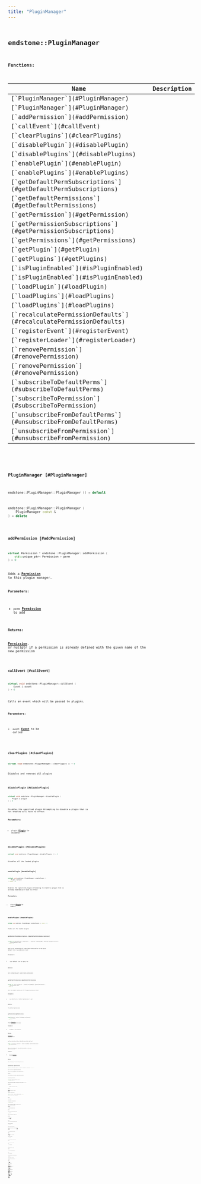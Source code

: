 ```yaml
---
title: "PluginManager"
---
```


## <code className="doc-symbol doc-symbol-class"/> endstone::PluginManager

















**Functions:**

<table>
<thead>
   <tr>
      <th>Name</th>
      <th>Description</th>
   </tr>
</thead>
<tbody>
<tr key="classendstone_1_1_plugin_manager_1a281ccb3de8a92c07a4e29f7ad2156424">
    <td>[`PluginManager`](#PluginManager)</td>
    <td></td>
</tr>
<tr key="classendstone_1_1_plugin_manager_1a9abdd544558986b3037204b669bd3753">
    <td>[`PluginManager`](#PluginManager)</td>
    <td></td>
</tr>
<tr key="classendstone_1_1_plugin_manager_1adf54011d2e7f3b831a1d9276119946a1">
    <td>[`addPermission`](#addPermission)</td>
    <td></td>
</tr>
<tr key="classendstone_1_1_plugin_manager_1a4dfe6ff074c30ba3055cdd8e81fc724c">
    <td>[`callEvent`](#callEvent)</td>
    <td></td>
</tr>
<tr key="classendstone_1_1_plugin_manager_1a14a15ef4e634b7109ef923c4dc84b64d">
    <td>[`clearPlugins`](#clearPlugins)</td>
    <td></td>
</tr>
<tr key="classendstone_1_1_plugin_manager_1a590c1e061513b9431b20d62bee105d8e">
    <td>[`disablePlugin`](#disablePlugin)</td>
    <td></td>
</tr>
<tr key="classendstone_1_1_plugin_manager_1ab56ff89a7ecf2d6b912f95c77c1508d9">
    <td>[`disablePlugins`](#disablePlugins)</td>
    <td></td>
</tr>
<tr key="classendstone_1_1_plugin_manager_1aa4ba7ce935f60390b5522a2bdb41a37b">
    <td>[`enablePlugin`](#enablePlugin)</td>
    <td></td>
</tr>
<tr key="classendstone_1_1_plugin_manager_1a2f0223eca4a793a2265d943b0d8347f4">
    <td>[`enablePlugins`](#enablePlugins)</td>
    <td></td>
</tr>
<tr key="classendstone_1_1_plugin_manager_1a9a414d170b547bce47ac00933a4f1020">
    <td>[`getDefaultPermSubscriptions`](#getDefaultPermSubscriptions)</td>
    <td></td>
</tr>
<tr key="classendstone_1_1_plugin_manager_1a2a17944a7454c57e59e24d9da35c2603">
    <td>[`getDefaultPermissions`](#getDefaultPermissions)</td>
    <td></td>
</tr>
<tr key="classendstone_1_1_plugin_manager_1a6eec3de712d8eb401cba594c25702a6b">
    <td>[`getPermission`](#getPermission)</td>
    <td></td>
</tr>
<tr key="classendstone_1_1_plugin_manager_1a51aaf24ca653d67c3ea010637ecca94d">
    <td>[`getPermissionSubscriptions`](#getPermissionSubscriptions)</td>
    <td></td>
</tr>
<tr key="classendstone_1_1_plugin_manager_1ad2545d188bff41477fe3fd5264251cfc">
    <td>[`getPermissions`](#getPermissions)</td>
    <td></td>
</tr>
<tr key="classendstone_1_1_plugin_manager_1a156155bc2b7611c66b63822501d3e426">
    <td>[`getPlugin`](#getPlugin)</td>
    <td></td>
</tr>
<tr key="classendstone_1_1_plugin_manager_1aa91ce71b20fd55f651b2a9adad8e1533">
    <td>[`getPlugins`](#getPlugins)</td>
    <td></td>
</tr>
<tr key="classendstone_1_1_plugin_manager_1a4727c832fc835f645d111ce008a7c9d0">
    <td>[`isPluginEnabled`](#isPluginEnabled)</td>
    <td></td>
</tr>
<tr key="classendstone_1_1_plugin_manager_1af271c20893989ead66a7b2b65d2067fa">
    <td>[`isPluginEnabled`](#isPluginEnabled)</td>
    <td></td>
</tr>
<tr key="classendstone_1_1_plugin_manager_1a7f21fe6870ae38c909691398863ea6e9">
    <td>[`loadPlugin`](#loadPlugin)</td>
    <td></td>
</tr>
<tr key="classendstone_1_1_plugin_manager_1a7955f44204bab938fb2647fa717d5405">
    <td>[`loadPlugins`](#loadPlugins)</td>
    <td></td>
</tr>
<tr key="classendstone_1_1_plugin_manager_1ae31db542d6a5f82c406bf3e23d6ef2d7">
    <td>[`loadPlugins`](#loadPlugins)</td>
    <td></td>
</tr>
<tr key="classendstone_1_1_plugin_manager_1a6b871de71ea1884cf526b4c5880e732e">
    <td>[`recalculatePermissionDefaults`](#recalculatePermissionDefaults)</td>
    <td></td>
</tr>
<tr key="classendstone_1_1_plugin_manager_1a3f7b1b0a5e838c7b299a93e12a816ea6">
    <td>[`registerEvent`](#registerEvent)</td>
    <td></td>
</tr>
<tr key="classendstone_1_1_plugin_manager_1ac8aee762e697dfff805f6fcba27d973b">
    <td>[`registerLoader`](#registerLoader)</td>
    <td></td>
</tr>
<tr key="classendstone_1_1_plugin_manager_1a8e228f95cb9ae2fa7691a0bab7a4ab15">
    <td>[`removePermission`](#removePermission)</td>
    <td></td>
</tr>
<tr key="classendstone_1_1_plugin_manager_1a88d24d0be87c7a5905c69638c667e324">
    <td>[`removePermission`](#removePermission)</td>
    <td></td>
</tr>
<tr key="classendstone_1_1_plugin_manager_1ad6f9c928e31f02639e0f2bc39a97bd96">
    <td>[`subscribeToDefaultPerms`](#subscribeToDefaultPerms)</td>
    <td></td>
</tr>
<tr key="classendstone_1_1_plugin_manager_1a368d558addb19a455e0616a134a32e51">
    <td>[`subscribeToPermission`](#subscribeToPermission)</td>
    <td></td>
</tr>
<tr key="classendstone_1_1_plugin_manager_1a933fe9395fb93db5bcad5e687523ccbc">
    <td>[`unsubscribeFromDefaultPerms`](#unsubscribeFromDefaultPerms)</td>
    <td></td>
</tr>
<tr key="classendstone_1_1_plugin_manager_1a701f8e4b82cf233b04a0aeb5f9fba330">
    <td>[`unsubscribeFromPermission`](#unsubscribeFromPermission)</td>
    <td></td>
</tr>
</tbody>
</table>

### <code className="doc-symbol doc-symbol-function"/> PluginManager [#PluginManager]



```cpp
endstone::PluginManager::PluginManager () = default
```

```cpp
endstone::PluginManager::PluginManager (
    PluginManager const &
) = delete
```
### <code className="doc-symbol doc-symbol-function"/> addPermission [#addPermission]

```cpp
virtual Permission * endstone::PluginManager::addPermission (
    std::unique_ptr< Permission > perm
) = 0
```


Adds a [**Permission**](classendstone_1_1_permission.md) to this plugin manager.




**Parameters:**


* `perm` [**Permission**](classendstone_1_1_permission.md) to add 



**Returns:**

[**Permission**](classendstone_1_1_permission.md), or nullptr if a permission is already defined with the given name of the new permission 





        
### <code className="doc-symbol doc-symbol-function"/> callEvent [#callEvent]

```cpp
virtual void endstone::PluginManager::callEvent (
    Event & event
) = 0
```


Calls an event which will be passed to plugins.




**Parameters:**


* `event` [**Event**](classendstone_1_1_event.md) to be called 




        
### <code className="doc-symbol doc-symbol-function"/> clearPlugins [#clearPlugins]

```cpp
virtual void endstone::PluginManager::clearPlugins () = 0
```


Disables and removes all plugins 


        
### <code className="doc-symbol doc-symbol-function"/> disablePlugin [#disablePlugin]

```cpp
virtual void endstone::PluginManager::disablePlugin (
    Plugin & plugin
) = 0
```


Disables the specified plugin Attempting to disable a plugin that is not enabled will have no effect




**Parameters:**


* `plugin` [**Plugin**](classendstone_1_1_plugin.md) to disable 




        
### <code className="doc-symbol doc-symbol-function"/> disablePlugins [#disablePlugins]

```cpp
virtual void endstone::PluginManager::disablePlugins () = 0
```


Disables all the loaded plugins 


        
### <code className="doc-symbol doc-symbol-function"/> enablePlugin [#enablePlugin]

```cpp
virtual void endstone::PluginManager::enablePlugin (
    Plugin & plugin
) const = 0
```


Enables the specified plugin Attempting to enable a plugin that is already enabled will have no effect




**Parameters:**


* `plugin` [**Plugin**](classendstone_1_1_plugin.md) to enable 




        
### <code className="doc-symbol doc-symbol-function"/> enablePlugins [#enablePlugins]

```cpp
virtual void endstone::PluginManager::enablePlugins () const = 0
```


Enable all the loaded plugins 


        
### <code className="doc-symbol doc-symbol-function"/> getDefaultPermSubscriptions [#getDefaultPermSubscriptions]

```cpp
virtual std::unordered_set< Permissible * > endstone::PluginManager::getDefaultPermSubscriptions (
    PermissionLevel level
) const = 0
```


Gets a set containing all subscribed Permissibles to the given default list, by permission level




**Parameters:**


* `level` Default list to query for 



**Returns:**

Set containing all subscribed permissions 





        
### <code className="doc-symbol doc-symbol-function"/> getDefaultPermissions [#getDefaultPermissions]

```cpp
virtual std::vector< Permission * > endstone::PluginManager::getDefaultPermissions (
    PermissionLevel level
) const = 0
```


Gets the default permissions for the given permission level




**Parameters:**


* `level` Which set of default permissions to get 



**Returns:**

The default permissions 





        
### <code className="doc-symbol doc-symbol-function"/> getPermission [#getPermission]

```cpp
virtual Permission * endstone::PluginManager::getPermission (
    std::string name
) const = 0
```


Gets a [**Permission**](classendstone_1_1_permission.md) from its fully qualified name




**Parameters:**


* `name` Name of the permission 



**Returns:**

[**Permission**](classendstone_1_1_permission.md), or null if none 





        
### <code className="doc-symbol doc-symbol-function"/> getPermissionSubscriptions [#getPermissionSubscriptions]

```cpp
virtual std::unordered_set< Permissible * > endstone::PluginManager::getPermissionSubscriptions (
    std::string permission
) const = 0
```


Gets a set containing all subscribed Permissibles to the given permission, by name




**Parameters:**


* `permission` [**Permission**](classendstone_1_1_permission.md) to query for 



**Returns:**

Set containing all subscribed permissions 





        
### <code className="doc-symbol doc-symbol-function"/> getPermissions [#getPermissions]

```cpp
virtual std::unordered_set< Permission * > endstone::PluginManager::getPermissions () const = 0
```


Gets a set of all registered permissions.


This set is a copy and will not be modified live.




**Returns:**

Set containing all current registered permissions 





        
### <code className="doc-symbol doc-symbol-function"/> getPlugin [#getPlugin]

```cpp
virtual Plugin * endstone::PluginManager::getPlugin (
    const std::string & name
) const = 0
```


Checks if the given plugin is loaded and returns it when applicable. Please note that the name of the plugin is case-sensitive




**Parameters:**


* `name` Name of the plugin to check 



**Returns:**

[**Plugin**](classendstone_1_1_plugin.md) if it exists, otherwise nullptr 





        
### <code className="doc-symbol doc-symbol-function"/> getPlugins [#getPlugins]

```cpp
virtual std::vector< Plugin * > endstone::PluginManager::getPlugins () const = 0
```


Gets a list of all currently loaded plugins




**Returns:**

List of Plugins 





        
### <code className="doc-symbol doc-symbol-function"/> isPluginEnabled [#isPluginEnabled]



```cpp
virtual bool endstone::PluginManager::isPluginEnabled (
    const std::string & name
) const = 0
```


Checks if the given plugin is enabled or not Please note that the name of the plugin is case-sensitive.




**Parameters:**


* `name` Name of the plugin to check 



**Returns:**

true if the plugin is enabled, otherwise false 





        

```cpp
virtual bool endstone::PluginManager::isPluginEnabled (
    Plugin * plugin
) const = 0
```


Checks if the given plugin is enabled or not




**Parameters:**


* `plugin` [**Plugin**](classendstone_1_1_plugin.md) to check 



**Returns:**

true if the plugin is enabled, otherwise false 





        
### <code className="doc-symbol doc-symbol-function"/> loadPlugin [#loadPlugin]

```cpp
virtual Plugin * endstone::PluginManager::loadPlugin (
    std::string file
) = 0
```


Loads the plugin in the specified file


File must be valid according to the current enabled [**Plugin**](classendstone_1_1_plugin.md) interfaces




**Parameters:**


* `file` File containing the plugin to load 



**Returns:**

The [**Plugin**](classendstone_1_1_plugin.md) loaded, or nullptr if it was invalid 





        
### <code className="doc-symbol doc-symbol-function"/> loadPlugins [#loadPlugins]



```cpp
virtual std::vector< Plugin * > endstone::PluginManager::loadPlugins (
    std::string directory
) = 0
```


Loads the plugin contained within the specified directory




**Parameters:**


* `directory` Directory to check for plugins 



**Returns:**

A list of all plugins loaded 





        

```cpp
virtual std::vector< Plugin * > endstone::PluginManager::loadPlugins (
    std::vector< std::string > files
) = 0
```


Loads the plugins in the list of the files




**Parameters:**


* `files` List of files containing plugins to load 



**Returns:**

A list of all plugins loaded 





        
### <code className="doc-symbol doc-symbol-function"/> recalculatePermissionDefaults [#recalculatePermissionDefaults]

```cpp
virtual void endstone::PluginManager::recalculatePermissionDefaults (
    Permission & perm
) = 0
```


Recalculates the defaults for the given `Permission`.


This will have no effect if the specified permission is not registered here.




**Parameters:**


* `perm` [**Permission**](classendstone_1_1_permission.md) to recalculate 




        
### <code className="doc-symbol doc-symbol-function"/> registerEvent [#registerEvent]

```cpp
virtual void endstone::PluginManager::registerEvent (
    std::string event,
    std::function< void( Event &)> executor,
    EventPriority priority,
    Plugin & plugin,
    bool ignore_cancelled
) = 0
```


Registers the given event




**Parameters:**


* `event` [**Event**](classendstone_1_1_event.md) name to register 
* `executor` EventExecutor to register 
* `priority` Priority of this event 
* `plugin` [**Plugin**](classendstone_1_1_plugin.md) to register 
* `ignore_cancelled` Do not call executor if event was already cancelled 




        
### <code className="doc-symbol doc-symbol-function"/> registerLoader [#registerLoader]

```cpp
virtual void endstone::PluginManager::registerLoader (
    std::unique_ptr< PluginLoader > loader
) = 0
```


Registers the specified plugin loader




**Parameters:**


* `loader` [**PluginLoader**](classendstone_1_1_plugin_loader.md) to register 




        
### <code className="doc-symbol doc-symbol-function"/> removePermission [#removePermission]



```cpp
virtual void endstone::PluginManager::removePermission (
    Permission & perm
) = 0
```


Removes a [**Permission**](classendstone_1_1_permission.md) registration from this plugin manager.


If the specified permission does not exist in this plugin manager, nothing will happen. Removing a permission registration will **not** remove the permission from any Permissibles that have it.




**Parameters:**


* `perm` [**Permission**](classendstone_1_1_permission.md) to remove 




        

```cpp
virtual void endstone::PluginManager::removePermission (
    std::string name
) = 0
```


Removes a [**Permission**](classendstone_1_1_permission.md) registration from this plugin manager.


If the specified permission does not exist in this plugin manager, nothing will happen. Removing a permission registration will **not** remove the permission from any Permissibles that have it.




**Parameters:**


* `name` [**Permission**](classendstone_1_1_permission.md) to remove 




        
### <code className="doc-symbol doc-symbol-function"/> subscribeToDefaultPerms [#subscribeToDefaultPerms]

```cpp
virtual void endstone::PluginManager::subscribeToDefaultPerms (
    PermissionLevel level,
    Permissible & permissible
) = 0
```


Subscribes to the given Default permissions by permission level


If the specified defaults change in any form, the [**Permissible**](classendstone_1_1_permissible.md) will be asked to recalculate.




**Parameters:**


* `level` Default list to subscribe to 
* `permissible` [**Permissible**](classendstone_1_1_permissible.md) subscribing 




        
### <code className="doc-symbol doc-symbol-function"/> subscribeToPermission [#subscribeToPermission]

```cpp
virtual void endstone::PluginManager::subscribeToPermission (
    std::string permission,
    Permissible & permissible
) = 0
```


Subscribes the given [**Permissible**](classendstone_1_1_permissible.md) for information about the requested [**Permission**](classendstone_1_1_permission.md), by name. If the specified [**Permission**](classendstone_1_1_permission.md) changes in any form, the [**Permissible**](classendstone_1_1_permissible.md) will be asked to recalculate.




**Parameters:**


* `permission` [**Permission**](classendstone_1_1_permission.md) to subscribe to 
* `permissible` [**Permissible**](classendstone_1_1_permissible.md) subscribing 




        
### <code className="doc-symbol doc-symbol-function"/> unsubscribeFromDefaultPerms [#unsubscribeFromDefaultPerms]

```cpp
virtual void endstone::PluginManager::unsubscribeFromDefaultPerms (
    PermissionLevel level,
    Permissible & permissible
) = 0
```


Unsubscribes from the given Default permissions by permission level




**Parameters:**


* `level` Default list to unsubscribe from 
* `permissible` [**Permissible**](classendstone_1_1_permissible.md) subscribing 




        
### <code className="doc-symbol doc-symbol-function"/> unsubscribeFromPermission [#unsubscribeFromPermission]

```cpp
virtual void endstone::PluginManager::unsubscribeFromPermission (
    std::string permission,
    Permissible & permissible
) = 0
```


Unsubscribes the given [**Permissible**](classendstone_1_1_permissible.md) for information about the requested [**Permission**](classendstone_1_1_permission.md), by name.




**Parameters:**


* `permission` [**Permission**](classendstone_1_1_permission.md) to unsubscribe from 
* `permissible` [**Permissible**](classendstone_1_1_permissible.md) subscribing 




        